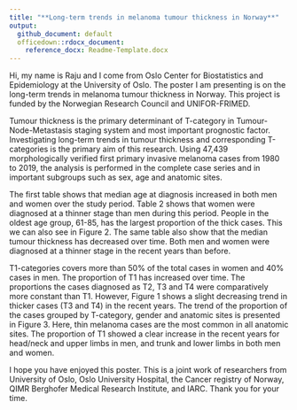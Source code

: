 ```yaml
---
title: "**Long-term trends in melanoma tumour thickness in Norway**"
output: 
  github_document: default
  officedown::rdocx_document:
    reference_docx: Readme-Template.docx
---
```


<!-- 7632  -->

Hi, my name is Raju and I come from Oslo Center for Biostatistics and Epidemiology at the University of Oslo. The poster I am presenting is on the long-term trends in melanoma tumour thickness in Norway. This project is funded by the Norwegian Research Council and UNIFOR-FRIMED.

Tumour thickness is the primary determinant of T-category in Tumour-Node-Metastasis staging system and most important prognostic factor. Investigating long-term trends in tumour thickness and corresponding T-categories is the primary aim of this research. Using 47,439 morphologically verified first primary invasive melanoma cases from 1980 to 2019, the analysis is performed in the complete case series and in important subgroups such as sex, age and anatomic sites.

The first table shows that median age at diagnosis increased in both men and women over the study period. Table 2 shows that women were diagnosed at a thinner stage than men during this period. People in the oldest age group, 61-85, has the largest proportion of the thick cases. This we can also see in Figure 2. The same table also show that the median tumour thickness has decreased over time. Both men and women were diagnosed at a thinner stage in the recent years than before. 

T1-categories covers more than 50% of the total cases in women and 40% cases in men. The proportion of T1 has increased over time. The proportions the cases diagnosed as T2, T3 and T4 were comparatively more constant than T1. However, Figure 1 shows a slight decreasing trend in thicker cases (T3 and T4) in the recent years.
The trend of the proportion of the cases grouped by T-category, gender and anatomic sites is presented in Figure 3. Here, thin melanoma cases are the most common in all anatomic sites. The proportion of T1 showed a clear increase in the recent years for head/neck and upper limbs in men, and trunk and lower limbs in both men and women.  

I hope you have enjoyed this poster. This is a joint work of researchers from University of Oslo, Oslo University Hospital, the Cancer registry of Norway, QIMR Berghofer Medical Research Institute, and IARC. Thank you for your time.
